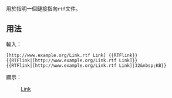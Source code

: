 {{Documentation subpage}}
<!-- PLEASE ADD CATEGORIES AND INTERWIKIS AT THE BOTTOM OF THIS PAGE -->

{{tl|{{PAGENAME}}}}用於指明一個鏈接指向<code>rtf</code>文件。

== 用法==

輸入：

 <nowiki>[http://www.example.org/Link.rtf Link] {{RTFlink}}</nowiki>
 <nowiki>{{RTFlink|[http://www.example.org/Link.rtf Link]}}</nowiki>
 <nowiki>{{RTFlink|[http://www.example.org/Link.rtf Link]|32&amp;nbsp;KB}}</nowiki>

顯示：

:[http://www.example.org/Link.rtf Link] {{RTFlink}}
:{{RTFlink|[http://www.example.org/Link.rtf Link]}}
:{{RTFlink|[http://www.example.org/Link.rtf Link]|32&nbsp;KB}}

<includeonly><!-- CATEGORIES AND INTERWIKIS HERE, THANKS -->
[[Category:外部资源模板|{{PAGENAME}}]]
</includeonly>